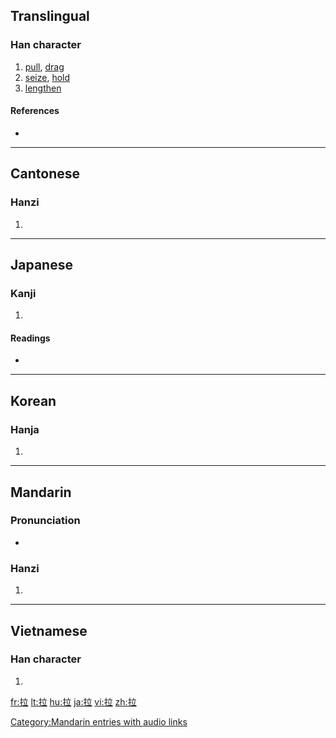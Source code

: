 ==Translingual==

===Han character===
{{Han char|rn=64|rad=手|as=05|sn=8|four=5001<sub>8</sub>|canj=手卜廿 (QYT)}}

# [[pull]], [[drag]]
# [[seize]], [[hold]]
# [[lengthen]]

====References====
* {{Han ref|kx=0425.010|dkj=11946|dj=0773.050|hdz=31857.030|uh=62C9|ud=25289|bh=A9D4|bd=43476}}

----

==Cantonese==

===Hanzi===
{{yue-hanzi|jyut=|y=laai1}}

# {{defn|Cantonese|sort=手05}}

----

==Japanese==

===Kanji===
{{ja-kanji|grade=|rs=手05}}

# {{defn|Japanese|sort=手05}}

====Readings====
* {{ja-readings|on=[[らつ]] (ratsu), [[ろう]] (rō)|kun=[[くだく]] (kudaku)}}

----

==Korean==

===Hanja===
{{ko-hanja|hangeul=랍>납|eumhun=|rv=rap>nap|mr=rap>nap|y=lap>nap}}

# {{defn|Korean|sort=手05}}

----

==Mandarin==

===Pronunciation===
*{{audio|zh-lā.ogg|audio}}

===Hanzi===
{{cmn-hanzi|pin=[[lā]] ([[la1]]), [[lá]] ([[la2]]), [[lǎ]] ([[la3]]), [[là]] ([[la4]])|wg=la<sup>1</sup>, la<sup>2</sup>, la<sup>3</sup>, la<sup>4</sup>}}

# {{defn|Mandarin|sort=手05}}

[[Category:Mandarin entries with audio links]]

----

==Vietnamese==

===Han character===
{{vi-hantu|[[lạp]], [[lấp]], [[dập]], [[lắp]], [[lớp]], [[lợp]], [[loạt]], [[rắp]], [[rập]], [[sắp]], [[sụp]], [[đập]], [[giập]], [[láp]], [[lọp]], [[ráp]], [[xập]], [[xệp]]|rs=手05}}

# {{defn|Vietnamese|sort=手05}}

[[fr:拉]]
[[lt:拉]]
[[hu:拉]]
[[ja:拉]]
[[vi:拉]]
[[zh:拉]]